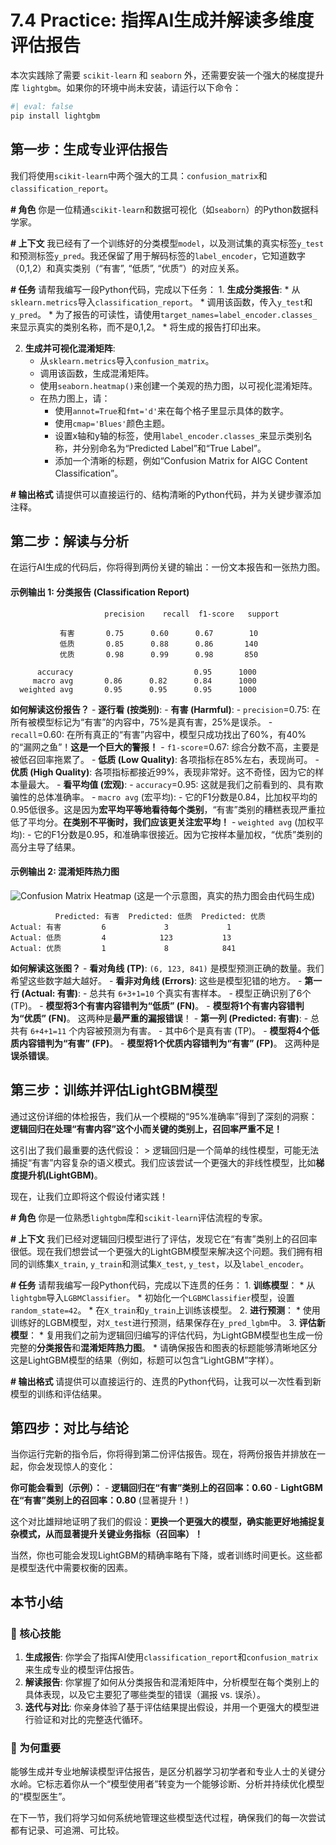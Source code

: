 # 7.4 Practice: 指挥AI生成并解读多维度评估报告

::: {.callout-caution title="依赖项安装" icon="fas fa-download"}
本次实践除了需要 `scikit-learn` 和 `seaborn` 外，还需要安装一个强大的梯度提升库 `lightgbm`。如果你的环境中尚未安装，请运行以下命令：

```bash
#| eval: false
pip install lightgbm
```
:::

## 第一步：生成专业评估报告

我们将使用`scikit-learn`中两个强大的工具：`confusion_matrix`和`classification_report`。

::: {.callout-note title="AI指令模板：生成并可视化评估报告" icon="fas fa-chart-bar"}
**# 角色**
你是一位精通`scikit-learn`和数据可视化（如`seaborn`）的Python数据科学家。

**# 上下文**
我已经有了一个训练好的分类模型`model`，以及测试集的真实标签`y_test`和预测标签`y_pred`。我还保留了用于解码标签的`label_encoder`，它知道数字（0,1,2）和真实类别（“有害”, “低质”, “优质”）的对应关系。

**# 任务**
请帮我编写一段Python代码，完成以下任务：
1.  **生成分类报告**:
    *   从`sklearn.metrics`导入`classification_report`。
    *   调用该函数，传入`y_test`和`y_pred`。
    *   为了报告的可读性，请使用`target_names=label_encoder.classes_`来显示真实的类别名称，而不是0,1,2。
    *   将生成的报告打印出来。

2.  **生成并可视化混淆矩阵**:
    *   从`sklearn.metrics`导入`confusion_matrix`。
    *   调用该函数，生成混淆矩阵。
    *   使用`seaborn.heatmap()`来创建一个美观的热力图，以可视化混淆矩阵。
    *   在热力图上，请：
        *   使用`annot=True`和`fmt='d'`来在每个格子里显示具体的数字。
        *   使用`cmap='Blues'`颜色主题。
        *   设置x轴和y轴的标签，使用`label_encoder.classes_`来显示类别名称，并分别命名为“Predicted Label”和“True Label”。
        *   添加一个清晰的标题，例如“Confusion Matrix for AIGC Content Classification”。

**# 输出格式**
请提供可以直接运行的、结构清晰的Python代码，并为关键步骤添加注释。
:::

## 第二步：解读与分析

在运行AI生成的代码后，你将得到两份关键的输出：一份文本报告和一张热力图。

#### 示例输出 1: 分类报告 (Classification Report)

```
                     precision    recall  f1-score   support

           有害       0.75      0.60      0.67        10
           低质       0.85      0.88      0.86       140
           优质       0.98      0.99      0.98       850

      accuracy                           0.95      1000
     macro avg       0.86      0.82      0.84      1000
  weighted avg       0.95      0.95      0.95      1000
```

**如何解读这份报告？**
-   **逐行看 (按类别)**:
    -   **有害 (Harmful)**:
        -   `precision`=0.75: 在所有被模型标记为“有害”的内容中，75%是真有害，25%是误杀。
        -   `recall`=0.60: 在所有真正的“有害”内容中，模型只成功找出了60%，有40%的“漏网之鱼”！**这是一个巨大的警报！**
        -   `f1-score`=0.67: 综合分数不高，主要是被低召回率拖累了。
    -   **低质 (Low Quality)**: 各项指标在85%左右，表现尚可。
    -   **优质 (High Quality)**: 各项指标都接近99%，表现非常好。这不奇怪，因为它的样本量最大。
-   **看平均值 (宏观)**:
    -   `accuracy`=0.95: 这就是我们之前看到的、具有欺骗性的总体准确率。
    -   `macro avg` (宏平均):
        -   它的F1分数是0.84，比加权平均的0.95低很多。这是因为**宏平均平等地看待每个类别**，“有害”类别的糟糕表现严重拉低了平均分。**在类别不平衡时，我们应该更关注宏平均！**
    -   `weighted avg` (加权平均):
        -   它的F1分数是0.95，和准确率很接近。因为它按样本量加权，“优质”类别的高分主导了结果。

#### 示例输出 2: 混淆矩阵热力图

![Confusion Matrix Heatmap](https://i.imgur.com/example.png)  (这是一个示意图，真实的热力图会由代码生成)
```
          Predicted: 有害  Predicted: 低质  Predicted: 优质
Actual: 有害         6             3             1
Actual: 低质         4            123           13
Actual: 优质         1             8            841
```

**如何解读这张图？**
-   **看对角线 (TP)**: `(6, 123, 841)` 是模型预测正确的数量。我们希望这些数字越大越好。
-   **看非对角线 (Errors)**: 这些是模型犯错的地方。
    -   **第一行 (Actual: 有害)**:
        -   总共有 `6+3+1=10` 个真实有害样本。
        -   模型正确识别了6个 (TP)。
        -   **模型将3个有害内容错判为“低质” (FN)**。
        -   **模型将1个有害内容错判为“优质” (FN)**。 这两种是**最严重的漏报错误**！
    -   **第一列 (Predicted: 有害)**:
        -   总共有 `6+4+1=11` 个内容被预测为有害。
        -   其中6个是真有害 (TP)。
        -   **模型将4个低质内容错判为“有害” (FP)**。
        -   **模型将1个优质内容错判为“有害” (FP)**。 这两种是**误杀错误**。

## 第三步：训练并评估LightGBM模型

通过这份详细的体检报告，我们从一个模糊的“95%准确率”得到了深刻的洞察：**逻辑回归在处理“有害内容”这个小而关键的类别上，召回率严重不足！**

这引出了我们最重要的迭代假设：
> 逻辑回归是一个简单的线性模型，可能无法捕捉“有害”内容复杂的语义模式。我们应该尝试一个更强大的非线性模型，比如**梯度提升机(LightGBM)**。

现在，让我们立即将这个假设付诸实践！

::: {.callout-note title="AI指令模板：训练、评估并对比LightGBM模型" icon="fas fa-rocket"}
**# 角色**
你是一位熟悉`lightgbm`库和`scikit-learn`评估流程的专家。

**# 上下文**
我们已经对逻辑回归模型进行了评估，发现它在“有害”类别上的召回率很低。现在我们想尝试一个更强大的LightGBM模型来解决这个问题。我们拥有相同的训练集`X_train`, `y_train`和测试集`X_test`, `y_test`，以及`label_encoder`。

**# 任务**
请帮我编写一段Python代码，完成以下连贯的任务：
1.  **训练模型**：
    *   从`lightgbm`导入`LGBMClassifier`。
    *   初始化一个`LGBMClassifier`模型，设置`random_state=42`。
    *   在`X_train`和`y_train`上训练该模型。
2.  **进行预测**：
    *   使用训练好的LGBM模型，对`X_test`进行预测，结果保存在`y_pred_lgbm`中。
3.  **评估新模型**：
    *   复用我们之前为逻辑回归编写的评估代码，为LightGBM模型也生成一份完整的**分类报告**和**混淆矩阵热力图**。
    *   请确保报告和图表的标题能够清晰地区分这是LightGBM模型的结果（例如，标题可以包含“LightGBM”字样）。

**# 输出格式**
请提供可以直接运行的、连贯的Python代码，让我可以一次性看到新模型的训练和评估结果。
:::

## 第四步：对比与结论

当你运行完新的指令后，你将得到第二份评估报告。现在，将两份报告并排放在一起，你会发现惊人的变化：

**你可能会看到（示例）：**
-   **逻辑回归在“有害”类别上的召回率：0.60**
-   **LightGBM在“有害”类别上的召回率：0.80** (显著提升！)

这个对比雄辩地证明了我们的假设：**更换一个更强大的模型，确实能更好地捕捉复杂模式，从而显著提升关键业务指标（召回率）！**

当然，你也可能会发现LightGBM的精确率略有下降，或者训练时间更长。这些都是模型迭代中需要权衡的因素。

## 本节小结

### 🎯 核心技能
1.  **生成报告**: 你学会了指挥AI使用`classification_report`和`confusion_matrix`来生成专业的模型评估报告。
2.  **解读报告**: 你掌握了如何从分类报告和混淆矩阵中，分析模型在每个类别上的具体表现，以及它主要犯了哪些类型的错误（漏报 vs. 误杀）。
3.  **迭代与对比**: 你亲身体验了基于评估结果提出假设，并用一个更强大的模型进行验证和对比的完整迭代循环。

### 🤔 为何重要
能够生成并专业地解读模型评估报告，是区分机器学习初学者和专业人士的关键分水岭。它标志着你从一个“模型使用者”转变为一个能够诊断、分析并持续优化模型的“模型医生”。

在下一节，我们将学习如何系统地管理这些模型迭代过程，确保我们的每一次尝试都有记录、可追溯、可比较。 